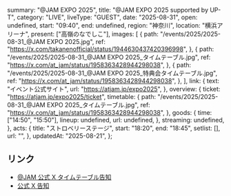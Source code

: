   summary: "@JAM EXPO 2025",
  title: "@JAM EXPO 2025 supported by UP-T",
  category: "LIVE",
  liveType: "GUEST",
  date: "2025-08-31",
  open: undefined,
  start: "09:40",
  end: undefined,
  region: "神奈川",
  location: "横浜アリーナ",
  present: ["高嶺のなでしこ"],
  images: [
    {
      path: "/events/2025/2025-08-31_@JAM EXPO 2025.jpg",
      ref: "https://x.com/takanenofficial/status/1944630437420396998",
    },
    {
      path: "/events/2025/2025-08-31_@JAM EXPO 2025_タイムテーブル.jpg",
      ref: "https://x.com/at_jam/status/1958363428944298038",
    },
    {
      path: "/events/2025/2025-08-31_@JAM EXPO 2025_特典会タイムテーブル.jpg",
      ref: "https://x.com/at_jam/status/1958363428944298038",
    },
  ],
  link: {
    text: "イベント公式サイト",
    url: "https://atjam.jp/expo2025",
  },
  overview: {
    ticket: "https://atjam.jp/expo2025/ticket",
    timetable: {
      path: "/events/2025/2025-08-31_@JAM EXPO 2025_タイムテーブル.jpg",
      ref: "https://x.com/at_jam/status/1958363428944298038",
    },
    goods: {
      time: ["14:50", "15:50"],
      lineup: undefined,
      url: undefined,
    },
    streaming: undefined,
  },
  acts: {
    title: "ストロベリーステージ",
    start: "18:20",
    end: "18:45",
    setlist: [],
    url: "",
  },
  updatedAt: "2025-08-21",
};

## リンク

- [@JAM 公式 X タイムテーブル告知](https://x.com/at_jam/status/1958363428944298038)
- [公式 X 告知](https://x.com/takanenofficial/status/1944630437420396998)

